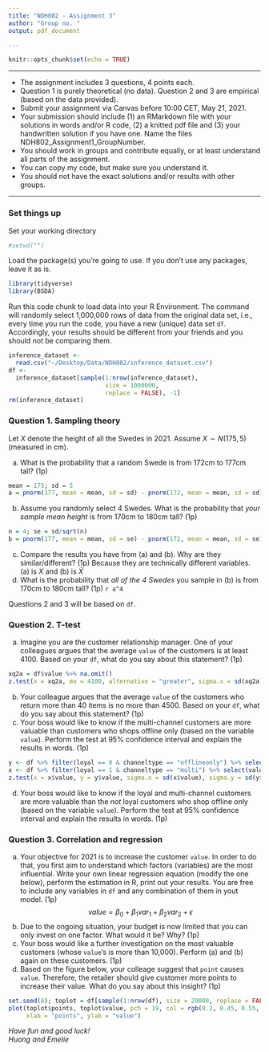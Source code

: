 ```yaml
---
title: "NDH802 - Assignment 3"
author: "Group no. "
output: pdf_document

---
```


```r
knitr::opts_chunk$set(echo = TRUE)
```

********

* The assignment includes 3 questions, 4 points each.
* Question 1 is purely theoretical (no data). Question 2 and 3 are empirical (based on the data provided).
* Submit your assignment via Canvas before 10:00 CET, May 21, 2021.
* Your submission should include (1) an RMarkdown file with your solutions in words and/or R code, (2) a knitted pdf file and (3) your handwritten solution if you have one. Name the files NDH802_Assignment1_GroupNumber.
* You should work in groups and contribute equally, or at least understand all parts of the assignment.
* You can copy my code, but make sure you understand it.
* You should not have the exact solutions and/or results with other groups.

********

### Set things up
Set your working directory
```r
#setwd("")
```

Load the package(s) you're going to use. If you don't use any packages, leave it as is.
```r
library(tidyverse)
library(BSDA)
```

Run this code chunk to load data into your R Environment. The command will randomly select 1,000,000 rows of data from the original data set, i.e., every time you run the code, you have a new (unique) data set `df`. Accordingly, your results should be different from your friends and you should not be comparing them.
```r
inference_dataset <-
  read.csv("~/Desktop/Data/NDH802/inference_dataset.csv")
df <-
  inference_dataset[sample(1:nrow(inference_dataset),
                           size = 1000000,
                           replace = FALSE), -1]
rm(inference_dataset)
```

\newpage
### Question 1. Sampling theory

Let $X$ denote the height of all the Swedes in 2021. Assume $X \sim N(175, 5)$ (measured in cm).

(a)  What is the probability that a random Swede is from 172cm to 177cm tall? (1p)  
```r
mean = 175; sd = 5
a = pnorm(177, mean = mean, sd = sd) - pnorm(172, mean = mean, sd = sd)
```
(b) Assume you randomly select 4 Swedes. What is the probability that *your sample mean height* is from 170cm to 180cm tall? (1p)  
```r
n = 4; se = sd/sqrt(n)
b = pnorm(177, mean = mean, sd = se) - pnorm(172, mean = mean, sd = se)
```
(c) Compare the results you have from (a) and (b). Why are they similar/different? (1p)   Because they are technically different variables. (a) is $X$ and (b) is $\bar{X}$
(d) What is the probability that *all of the 4 Swedes*  you sample in (b) is from 170cm to 180cm tall? (1p)  `r a^4`

Questions 2 and 3 will be based on `df`.  

### Question 2. T-test
(a) Imagine you are the customer relationship manager. One of your colleagues argues that the average `value` of the customers is at least 4100. Based on your `df`, what do you say about this statement? (1p)
```r
xq2a = df$value %>% na.omit()
z.test(x = xq2a, mu = 4100, alternative = "greater", sigma.x = sd(xq2a), conf.level = 0.95)
```
(b) Your colleague argues that the average `value` of the customers who return more than 40 items is no more than 4500. Based on your `df`, what do you say about this statement? (1p)
(c) Your boss would like to know if the multi-channel customers are more valuable than customers who shops offline only (based on the variable `value`). Perform the test at 95% confidence interval and explain the results in words. (1p)
```r
y <- df %>% filter(loyal == 0 & channeltype == "offlineonly") %>% select(value) %>% na.omit()
x <- df %>% filter(loyal == 1 & channeltype == "multi") %>% select(value) %>% na.omit()
z.test(x = x$value, y = y$value, sigma.x = sd(x$value), sigma.y = sd(y$value))
```
(d) Your boss would like to know if the loyal and multi-channel customers are more valuable than the *not* loyal customers who shop offline only (based on the variable `value`). Perform the test at 95% confidence interval and explain the results in words. (1p)

### Question 3. Correlation and regression
(a) Your objective for 2021 is to increase the customer `value`. In order to do that, you first aim to understand which factors (variables) are the most influential. Write your own linear regression equation (modify the one below), perform the estimation in R, print out your results. You are free to include any variables in `df` and any combination of them in yout model. (1p) 
$$ value = \beta_0 + \beta_1var_1 + \beta_2var_2 + \epsilon$$
(b) Due to the ongoing situation, your budget is now limited that you can only invest on one factor. What would it be? Why? (1p)  
(c) Your boss would like a further investigation on the most valuable customers (whose `value`'s is more than 10,000). Perform (a) and (b) again on these customers. (1p)  
(d) Based on the figure below, your colleage suggest that `point` causes `value`. Therefore, the retailer should give customer more points to increase their value. What do you say about this insight? (1p)  

```r
set.seed(8); toplot = df[sample(1:nrow(df), size = 20000, replace = FALSE),]
plot(toplot$points, toplot$value, pch = 19, col = rgb(0.2, 0.45, 0.55, 0.15), xlim = c(0, 60000), ylim = c(0, 60000),
     xlab = "points", ylab = "value")
```


\vfill
*Have fun and good luck!*  
*Huong and Emelie*